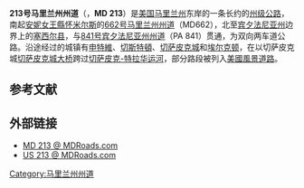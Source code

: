 '''213号马里兰州州道'''（{{lang-en|Maryland Route 213}}，'''MD 213'''）是[[美国|美国]][[马里兰州|马里兰州]]东岸的一条长约{{Convert|68.25|mi|km|2|adj=on}}的[[州级公路|州级公路]]，南起[[安妮女王縣|安妮女王縣]][[怀米尔斯|怀米尔斯]]的[[662号马里兰州州道|662号马里兰州州道]]（MD662），北至[[宾夕法尼亚州|宾夕法尼亚州]]边界上的[[塞西尔县_(马里兰州)|塞西尔县]]，与[[841号宾夕法尼亚州州道|841号宾夕法尼亚州州道]]（PA 841）贯通，为双向两车道公路。沿途经过的城镇有[[申特維_(馬里蘭州)|申特維]]、[[切斯特頓_(馬里蘭州)|切斯特頓]]、[[切萨皮克城|切萨皮克城]]和[[埃尔克顿_(马里兰州)|埃尔克顿]]，在以切萨皮克城[[切萨皮克城大桥|切萨皮克城大桥]]跨过[[切萨皮克-特拉华运河|切萨皮克-特拉华运河]]，部分路段被列入[[美國風景道路|美國風景道路]]。

== 参考文献 ==
{{Reflist|2}}

== 外部链接 ==
* [http://www.mdroads.com/routes/200-219.html#md213 MD 213 @ MDRoads.com]{{Wayback|url=http://www.mdroads.com/routes/200-219.html#md213 |date=20200411090634 }}
* [http://www.mdroads.com/routes/us213.html US 213 @ MDRoads.com]{{Wayback|url=http://www.mdroads.com/routes/us213.html |date=20200411090638 }}

[[Category:马里兰州州道|Category:马里兰州州道]]